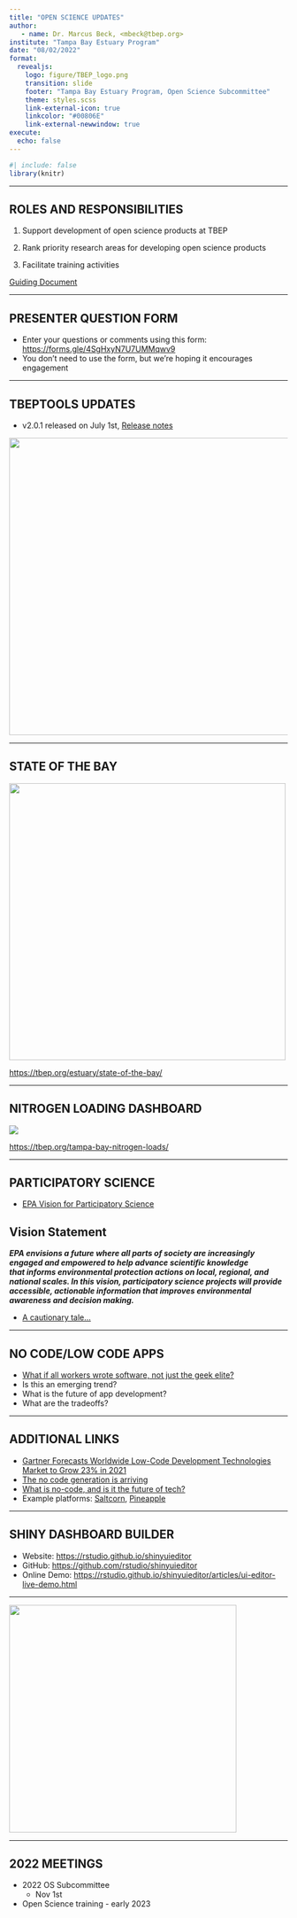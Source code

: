 ```yaml
---
title: "OPEN SCIENCE UPDATES"
author: 
   - name: Dr. Marcus Beck, <mbeck@tbep.org>
institute: "Tampa Bay Estuary Program"
date: "08/02/2022"
format:
  revealjs:
    logo: figure/TBEP_logo.png
    transition: slide
    footer: "Tampa Bay Estuary Program, Open Science Subcommittee"
    theme: styles.scss
    link-external-icon: true
    linkcolor: "#00806E"
    link-external-newwindow: true
execute:
  echo: false
---
```


```r
#| include: false
library(knitr)
```

------------------------------------------------------------------------

## ROLES AND RESPONSIBILITIES

1.  Support development of open science products at TBEP

2.  Rank priority research areas for developing open science products

3.  Facilitate training activities

[Guiding Document](https://docs.google.com/document/d/1w6dVTwfYYDRVzGPXy0jyHxV4mwOutEY_ISMP1oAdZ_c/edit)

------------------------------------------------------------------------

## PRESENTER QUESTION FORM

-   Enter your questions or comments using this form: <https://forms.gle/4SgHxyN7U7UMMqwv9>
-   You don't need to use the form, but we're hoping it encourages engagement

------------------------------------------------------------------------

## TBEPTOOLS UPDATES

-   v2.0.1 released on July 1st, [Release notes](https://github.com/tbep-tech/tbeptools/releases/tag/v2.0.1)

![](figure/colorscheme.png){width="537"}

------------------------------------------------------------------------

## STATE OF THE BAY

![](figure/sob2022.png){fig-align="center" width="500"}

<https://tbep.org/estuary/state-of-the-bay/>

------------------------------------------------------------------------

## NITROGEN LOADING DASHBOARD

![](figure/TN-summary.png){fig-align="center"}

<https://tbep.org/tampa-bay-nitrogen-loads/>

------------------------------------------------------------------------

## PARTICIPATORY SCIENCE

-   [EPA Vision for Participatory Science](https://www.epa.gov/participatory-science/epa-vision-participatory-science)

::: callout-note
## Vision Statement

***EPA envisions a future where all parts of society are increasingly engaged and empowered to help advance scientific knowledge that informs environmental protection actions on local, regional, and national scales. In this vision, participatory science projects will provide accessible, actionable information that improves environmental awareness and decision making.***
:::

-   [A cautionary tale...](https://pubs.acs.org/doi/abs/10.1021/es980711l)

------------------------------------------------------------------------

## NO CODE/LOW CODE APPS

-   [What if all workers wrote software, not just the geek elite?](https://www.economist.com/business/2022/01/29/what-if-all-workers-wrote-software-not-just-the-geek-elite)
-   Is this an emerging trend?
-   What is the future of app development?
-   What are the tradeoffs?

------------------------------------------------------------------------

## ADDITIONAL LINKS

-   [Gartner Forecasts Worldwide Low-Code Development Technologies Market to Grow 23% in 2021](https://www.gartner.com/en/newsroom/press-releases/2021-02-15-gartner-forecasts-worldwide-low-code-development-technologies-market-to-grow-23-percent-in-2021)
-   [The no code generation is arriving](https://techcrunch.com/2020/10/26/the-no-code-generation-is-arriving/)
-   [What is no-code, and is it the future of tech?](https://www.howtogeek.com/768170/what-is-no-code-and-is-it-the-future-of-tech/)
-   Example platforms: [Saltcorn](https://saltcorn.com/), [Pineapple](https://www.pineapple.build/)

------------------------------------------------------------------------

## SHINY DASHBOARD BUILDER

-   Website: <https://rstudio.github.io/shinyuieditor>
-   GitHub: <https://github.com/rstudio/shinyuieditor>
-   Online Demo: <https://rstudio.github.io/shinyuieditor/articles/ui-editor-live-demo.html>

------------------------------------------------------------------------

![](figure/htmlpsychopath.PNG){fig-align="center" width="411"}

------------------------------------------------------------------------

## 2022 MEETINGS

-   2022 OS Subcommittee
    -   Nov 1st
-   Open Science training - early 2023
